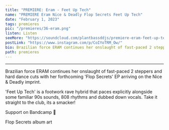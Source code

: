 ---
title: "PREMIERE: Eram - Feet Up Tech"
name: "PREMIERE Eram Nice & Deadly Flop Secrets Feet Up Tech"
date: "February 1, 2023"
tags: premieres
pic: "/premieres/36-eram.png"
listen: Listen
seeMore: "https://soundcloud.com/plantbassddjs/premiere-eram-feet-up-tech"
postLink: "https://www.instagram.com/p/CoIYoTRM_Ow/"
bio: Brazilian force ERAM continues her onslaught of fast-paced 2 steppers and hard dance cuts with her forthcoming 'Flop Secrets' EP arriving on the Nice & Deadly imprint.
path: premieres
---

<SoundCloud
  url="https://soundcloud.com/plantbassddjs/premiere-eram-feet-up-tech"
  name="Feet Up Tech"
/>

<hr />

Brazilian force ERAM continues her onslaught of fast-paced 2 steppers and hard dance cuts with her forthcoming 'Flop Secrets' EP arriving on the Nice & Deadly imprint.

'Feet Up Tech' is a footwork rave hybrid that paces explicitly alongside some familiar 90s sounds, 808 rhythms and dubbed down vocals. Take it straight to the club, its a smacker!

Support <HoverLink url="https://eramrecords.bandcamp.com/album/-" name="Eram" external /> on Bandcamp 🌱

<Picture src="/premieres/36-deadly.jpg" alt="Flop Secrets album art" size={1200} />
<p className="smallText">Flop Secrets album art</p>
